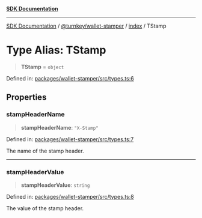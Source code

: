 [**SDK Documentation**](../../../../README.mdx)

***

[SDK Documentation](../../../../packages.mdx) / [@turnkey/wallet-stamper](../../README.mdx) / [index](../README.mdx) / TStamp

# Type Alias: TStamp

> **TStamp** = `object`

Defined in: [packages/wallet-stamper/src/types.ts:6](https://github.com/tkhq/sdk/blob/3a88af7d1d927c6022706911d6af0f92f1440e00/packages/wallet-stamper/src/types.ts#L6)

## Properties

### stampHeaderName

> **stampHeaderName**: `"X-Stamp"`

Defined in: [packages/wallet-stamper/src/types.ts:7](https://github.com/tkhq/sdk/blob/3a88af7d1d927c6022706911d6af0f92f1440e00/packages/wallet-stamper/src/types.ts#L7)

The name of the stamp header.

***

### stampHeaderValue

> **stampHeaderValue**: `string`

Defined in: [packages/wallet-stamper/src/types.ts:8](https://github.com/tkhq/sdk/blob/3a88af7d1d927c6022706911d6af0f92f1440e00/packages/wallet-stamper/src/types.ts#L8)

The value of the stamp header.
